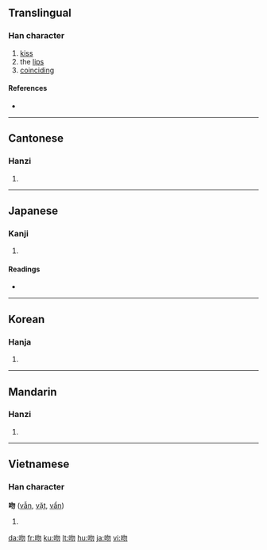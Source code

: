 ==Translingual==

===Han character===
{{Han char|rn=30|rad=口|as=04|sn=7|four=6702<sub>0</sub>|canj=口心竹竹 (RPHH)}}

# [[kiss]]
# the [[lip]]s
# [[coinciding]]

====References====
* {{Han ref|kx=0179.150|dkj=03375|dj=0397.090|hdz=10593.010|uh=543B|ud=21563|bh=A76B|bd=42859}}

----

==Cantonese==

===Hanzi===
{{yue-hanzi|jyut=man5|y=man5}}

# {{defn|Cantonese}}

----

==Japanese==

===Kanji===
{{ja-kanji|grade=|rs=口04}}

# {{defn|Japanese}}

====Readings====
* {{ja-readings|on=[[ふん]] (fun), [[ぶん]] (bun)|kun=[[くちさき]] (kuchisaki)}}

----

==Korean==

===Hanja===
{{ko-hanja|hangeul=[[문]]|rv=mun|mr=mun}}

# {{defn|Korean}}

----

==Mandarin==

===Hanzi===
{{cmn-hanzi|pin=[[wěn]] ([[wen3]])|wg=wen<sup>3</sup>}}

# {{defn|Mandarin}}

----

==Vietnamese==

===Han character===
'''吻''' ([[vẫn]], [[vặt]], [[vẩn]])

# {{defn|Vietnamese}}

[[da:吻]]
[[fr:吻]]
[[ku:吻]]
[[lt:吻]]
[[hu:吻]]
[[ja:吻]]
[[vi:吻]]